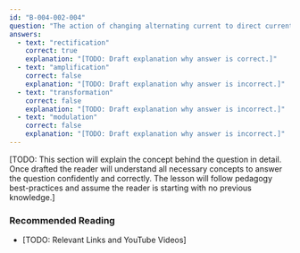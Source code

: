```yaml
---
id: "B-004-002-004"
question: "The action of changing alternating current to direct current is called:"
answers:
  - text: "rectification"
    correct: true
    explanation: "[TODO: Draft explanation why answer is correct.]"
  - text: "amplification"
    correct: false
    explanation: "[TODO: Draft explanation why answer is incorrect.]"
  - text: "transformation"
    correct: false
    explanation: "[TODO: Draft explanation why answer is incorrect.]"
  - text: "modulation"
    correct: false
    explanation: "[TODO: Draft explanation why answer is incorrect.]"
---
```


[TODO: This section will explain the concept behind the question in detail. Once drafted the reader will understand all necessary concepts to answer the question confidently and correctly. The lesson will follow pedagogy best-practices and assume the reader is starting with no previous knowledge.]

### Recommended Reading

- [TODO: Relevant Links and YouTube Videos]
